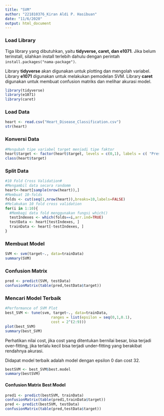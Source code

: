 ---
title: "SVM"
author: "221810376_Kiran Aldi P. Hasibuan"
date: "11/6/2020"
output: html_document
---

### Load Library
Tiga library yang dibutuhkan, yaitu **tidyverse, caret, dan e1071**. Jika belum terinstall, silahkan install terlebih dahulu dengan perintah `install.packages("nama-package")`.

Library **tidyverse** akan digunakan untuk plotting dan mengolah variabel. Library **e1071** digunakan untuk melakukan pemodelan SVM.  Library **caret** digunakan untuk membuat confusion matriks dan melihar akurasi model.
```{r message=FALSE, warning=FALSE}
library(tidyverse)
library(e1071)
library(caret)
```

### Load Data
```{r}
heart <- read.csv("Heart_Disease_Classification.csv")
str(heart)
```

### Konversi Data
```{r}
#Mengubah tipe variabel target menjadi tipe faktor
heart$target <- factor(heart$target, levels = c(0,1), labels = c( "Present", "Absence"))
class(heart$target)
```

### Split Data
```{r}
#10 Fold Cross Validation#
#Mengambil data secara randomm
heart<-heart[sample(nrow(heart)),]
#Membuat 10-folds
folds <- cut(seq(1,nrow(heart)),breaks=10,labels=FALSE)
#Melakukan 10 fold cross validation
for(i in 1:10){
  #Membagi data fold menggunakan fungsi which() 
  testIndexes <- which(folds==i,arr.ind=TRUE)
  testData <- heart[testIndexes, ]
  trainData <- heart[-testIndexes, ]
}
```

### Membuat Model
```{r}
SVM <- svm(target~., data=trainData)
summary(SVM)
```

### Confusion Matrix
```{r}
pred <- predict(SVM, testData)
confusionMatrix(table(pred,testData$target))
```

### Mencari Model Terbaik
```{r}
#Performance of SVM Plot
best_SVM <- tune(svm, target~., data=trainData,
                     ranges = list(epsilon = seq(0,1,0.1),
                     cost = 2^(2:9)))
plot(best_SVM)
summary(best_SVM)
```
Perhatikan nilai cost, jika cost yang ditentukan bernilai besar, bisa terjadi over-fitting, jika terlalu kecil bisa terjadi under-fitting yang berakibat rendahnya akurasi.

Didapat model terbaik adalah model dengan epsilon 0 dan cost 32.
```{r}
bestSVM <- best_SVM$best.model
summary(bestSVM)
```

#### Confusion Matrix Best Model
```{r}
pred1 <- predict(bestSVM, trainData)
confusionMatrix(table(pred1,trainData$target))
pred <- predict(bestSVM, testData)
confusionMatrix(table(pred,testData$target))
```